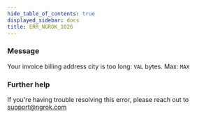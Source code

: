 ```yaml
---
hide_table_of_contents: true
displayed_sidebar: docs
title: ERR_NGROK_1026
---
```


### Message

Your invoice billing address city is too long: `VAL` bytes. Max: `MAX`

### Further help

If you're having trouble resolving this error, please reach out to [support@ngrok.com](mailto:support@ngrok.com?subject=Help%20with%20ERR_NGROK_1026)
